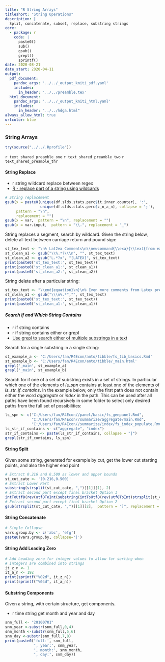 ```yaml
---
title: "R String Arrays"
titleshort: "String Operations"
description: |
  Split, concatenate, subset, replace, substring strings
core:
  - package: r
    code: |
      paste0()
      sub()
      gsub()
      grepl()
      sprintf()
date: 2020-08-21
date_start: 2020-04-11
output:
  pdf_document:
    pandoc_args: '../../_output_kniti_pdf.yaml'
    includes:
      in_header: '../../preamble.tex'
  html_document:
    pandoc_args: '../../_output_kniti_html.yaml'
    includes:
      in_header: "../../hdga.html"
always_allow_html: true
urlcolor: blue
---
```


### String Arrays

```r
try(source("../../.Rprofile"))
```

`r text_shared_preamble_one`
`r text_shared_preamble_two`
`r text_shared_preamble_thr`

#### String Replace

- r string wildcard replace between regex
- [R - replace part of a string using wildcards](https://stackoverflow.com/a/27246520/8280804)

```r
# String replacement
gsub(x = paste0(unique(df.slds.stats.perc$it.inner.counter), ':',
                unique(df.slds.stats.perc$z_n_a_n), collapse = ';'),
     pattern = "\n",
     replacement = "")
gsub(x = var,  pattern = "\n", replacement = "")
gsub(x = var.input,  pattern = "\\.", replacement = "_")
```

String replaces a segment, search by wildcard. Given the string below, delete all text between carriage return and pound sign:

```r
st_tex_text <- "\n% Lat2ex Comments\n\\newcommand{\\exa}{\\text{from external file: } \\alpha + \\beta}\n% More LaLatex Comments\n"
st_clean_a1 <- gsub("\\%.*?\\\n", "", st_tex_text)
st_clean_a2 <- gsub("L.*?x", "[LATEX]", st_tex_text)
print(paste0('st_tex_text:', st_tex_text))
print(paste0('st_clean_a1:', st_clean_a1))
print(paste0('st_clean_a2:', st_clean_a2))
```

String delete after a particular string:

```r
st_tex_text <- "\\end{equation}\n}\n% Even more comments from Latex preamble"
st_clean_a1 <- gsub("\\\n%.*","", st_tex_text)
print(paste0('st_tex_text:', st_tex_text))
print(paste0('st_clean_a1:', st_clean_a1))
```


##### Search If and Which String Contains

- r if string contains
- r if string contains either or grepl
- [Use grepl to search either of multiple substrings in a text](https://stackoverflow.com/a/26319765/8280804)

Search for a single substring in a single string:

```r
st_example_a <- 'C:/Users/fan/R4Econ/amto/tibble/fs_tib_basics.Rmd'
st_example_b <- 'C:/Users/fan/R4Econ/amto/tibble/_main.html'
grepl('_main', st_example_a)
grepl('_main', st_example_b)
```

Search for if one of a set of substring exists in a set of strings. In particular which one of the elements of *ls_spn* contains at least one of the elements of *ls_str_if_contains*. In the example below, only the first path does not contain either the word *aggregate* or *index* in the path. This can be used after all paths have been found recursively in some folder to select only desired paths from the full set of possibilities:

```r
ls_spn <- c("C:/Users/fan/R4Econ//panel/basic/fs_genpanel.Rmd",
            "C:/Users/fan/R4Econ//summarize/aggregate/main.Rmd",
            "C:/Users/fan/R4Econ//summarize/index/fs_index_populate.Rmd")
ls_str_if_contains <- c("aggregate", "index")
str_if_contains <- paste(ls_str_if_contains, collapse = "|")
grepl(str_if_contains, ls_spn)
```

#### String Split

Given some string, generated for example by cut, get the lower cut starting points, and also the higher end point

```r
# Extract 0.216 and 0.500 as lower and upper bounds
st_cut_cate <- '(0.216,0.500]'
# Extract Lower Part
substring(strsplit(st_cut_cate, ",")[[1]][1], 2)
# Extract second part except final bracket Option 1
intToUtf8(rev(utf8ToInt(substring(intToUtf8(rev(utf8ToInt(strsplit(st_cut_cate, ",")[[1]][2]))), 2))))
# Extract second part except final bracket Option 2
gsub(strsplit(st_cut_cate, ",")[[1]][2],  pattern = "]", replacement = "")
```

#### String Concatenate

```r
# Simple Collapse
vars.group.by <- c('abc', 'efg')
paste0(vars.group.by, collapse='|')
```

#### String Add Leading Zero

```r
# Add Leading zero for integer values to allow for sorting when
# integers are combined into strings
it_z_n <- 1
it_a_n <- 192
print(sprintf("%02d", it_z_n))
print(sprintf("%04d", it_a_n))
```

#### Substring Components

Given a string, with certain structure, get components.

- r time string get month and year and day

```r
snm_full <- "20100701"
snm_year <-substr(snm_full,0,4)
snm_month <-substr(snm_full,5,6)
snm_day <-substr(snm_full,7,8)
print(paste0('full:', snm_full,
             ', year:', snm_year,
             ', month:', snm_month,
             ', day:', snm_day))
```
